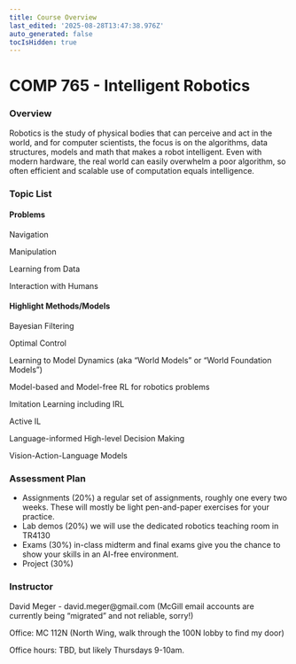 ```yaml
---
title: Course Overview
last_edited: '2025-08-28T13:47:38.976Z'
auto_generated: false
tocIsHidden: true
---
```


# COMP 765 - Intelligent Robotics

### Overview

Robotics is the study of physical bodies that can perceive and act in the world, and for computer scientists, the focus is on the algorithms, data structures, models and math that makes a robot intelligent. Even with modern hardware, the real world can easily overwhelm a poor algorithm, so often efficient and scalable use of computation equals intelligence.

### Topic List

#### Problems

Navigation

Manipulation

Learning from Data

Interaction with Humans

#### Highlight Methods/Models

Bayesian Filtering

Optimal Control

Learning to Model Dynamics (aka “World Models” or “World Foundation Models”)

Model-based and Model-free RL for robotics problems

Imitation Learning including IRL

Active IL

Language-informed High-level Decision Making

Vision-Action-Language Models

### Assessment Plan

* Assignments (20%) a regular set of assignments, roughly one every two weeks. These will mostly be light pen-and-paper exercises for your practice.
* Lab demos (20%) we will use the dedicated robotics teaching room in TR4130
* Exams (30%) in-class midterm and final exams give you the chance to show your skills in an AI-free environment.
* Project (30%)

### Instructor

David Meger - david.meger\@gmail.com (McGill email accounts are currently being “migrated” and not reliable, sorry!) 

Office: MC 112N (North Wing, walk through the 100N lobby to find my door)

Office hours: TBD, but likely Thursdays 9-10am.
